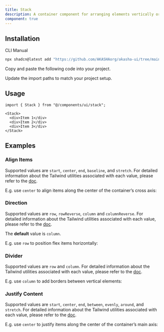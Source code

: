 ```yaml
---
title: Stack
description: A container component for arranging elements vertically or horizontally.
component: true
---
```


<ComponentPreview name="stack-demo" description="A stack component." />

## Installation

<Tabs defaultValue="cli">

<TabsList>
  <TabsTrigger value="cli">CLI</TabsTrigger>
  <TabsTrigger value="manual">Manual</TabsTrigger>
</TabsList>
<TabsContent value="cli">

```bash
npx shadcn@latest add "https://github.com/AKASHAorg/akasha-ui/tree/main/public/r/styles/default/stack.json"
```

</TabsContent>

<TabsContent value="manual">

<Steps>

<Step>Copy and paste the following code into your project.</Step>

<ComponentSource name="stack" />

<Step>Update the import paths to match your project setup.</Step>

</Steps>

</TabsContent>

</Tabs>

## Usage

```tsx
import { Stack } from "@/components/ui/stack";
```

```tsx
<Stack>
  <div>Item 1</div>
  <div>Item 2</div>
  <div>Item 3</div>
</Stack>
```

## Examples

### Align Items

Supported values are `start`, `center`, `end`, `baseline`, and `stretch`.
For detailed information about the Tailwind utilities associated with each value, please refer to the [doc](https://tailwindcss.com/docs/align-items).

E.g. use `center` to align items along the center of the container’s cross axis:

<ComponentPreview name="stack-align-items" />

### Direction

Supported values are `row`, `rowReverse`, `column` and `columnReverse`. For detailed information about the Tailwind utilities associated with each value, please refer to the [doc](https://tailwindcss.com/docs/flex-direction).

The **default** value is `column`.

E.g. use `row` to position flex items horizontally:

<ComponentPreview name="stack-direction" />

### Divider

Supported values are `row` and `column`. For detailed information about the Tailwind utilities associated with each value, please refer to the [doc](https://tailwindcss.com/docs/divide-width).

E.g. use `column` to add borders between vertical elements:

<ComponentPreview name="stack-divider" />

### Justify Content

Supported values are `start`, `center`, `end`, `between`, `evenly`, `around`, and `stretch`.
For detailed information about the Tailwind utilities associated with each value, please refer to the [doc](https://tailwindcss.com/docs/justify-content).

E.g. use `center` to justify items along the center of the container’s main axis:

<ComponentPreview name="stack-justify-content" />
